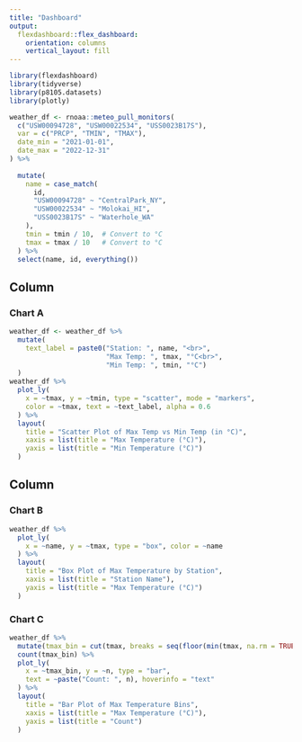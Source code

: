 ```yaml
---
title: "Dashboard"
output: 
  flexdashboard::flex_dashboard:
    orientation: columns
    vertical_layout: fill
---
```


```r
library(flexdashboard)
library(tidyverse)
library(p8105.datasets)
library(plotly)
```

```r
weather_df <- rnoaa::meteo_pull_monitors(
  c("USW00094728", "USW00022534", "USS0023B17S"),  
  var = c("PRCP", "TMIN", "TMAX"),                
  date_min = "2021-01-01",                        
  date_max = "2022-12-31"                        
) %>%
  
  mutate(
    name = case_match(
      id,
      "USW00094728" ~ "CentralPark_NY",
      "USW00022534" ~ "Molokai_HI",
      "USS0023B17S" ~ "Waterhole_WA"
    ),
    tmin = tmin / 10,  # Convert to °C
    tmax = tmax / 10   # Convert to °C
  ) %>%
  select(name, id, everything())
```




Column {data-width=650}
-----------------------------------------------------------------------

### Chart A

```r
weather_df <- weather_df %>%
  mutate(
    text_label = paste0("Station: ", name, "<br>",
                        "Max Temp: ", tmax, "°C<br>",
                        "Min Temp: ", tmin, "°C")
  )
weather_df %>%
  plot_ly(
    x = ~tmax, y = ~tmin, type = "scatter", mode = "markers",
    color = ~tmax, text = ~text_label, alpha = 0.6
  ) %>%
  layout(
    title = "Scatter Plot of Max Temp vs Min Temp (in °C)",
    xaxis = list(title = "Max Temperature (°C)"),
    yaxis = list(title = "Min Temperature (°C)")
  )
```

Column {data-width=350}
-----------------------------------------------------------------------

### Chart B

```r
weather_df %>%
  plot_ly(
    x = ~name, y = ~tmax, type = "box", color = ~name
  ) %>%
  layout(
    title = "Box Plot of Max Temperature by Station",
    xaxis = list(title = "Station Name"),
    yaxis = list(title = "Max Temperature (°C)")
  )
```

### Chart C

```r
weather_df %>%
  mutate(tmax_bin = cut(tmax, breaks = seq(floor(min(tmax, na.rm = TRUE)), ceiling(max(tmax, na.rm = TRUE)), by = 2))) %>%
  count(tmax_bin) %>%
  plot_ly(
    x = ~tmax_bin, y = ~n, type = "bar",
    text = ~paste("Count: ", n), hoverinfo = "text"
  ) %>%
  layout(
    title = "Bar Plot of Max Temperature Bins",
    xaxis = list(title = "Max Temperature (°C)"),
    yaxis = list(title = "Count")
  )
```

